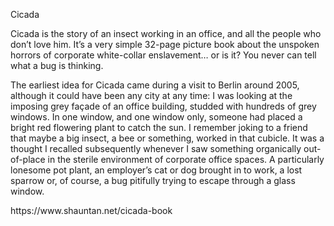 Cicada

Cicada is the story of an insect working in an office, and all the people who don't love him. It's a very simple 32-page picture book about the unspoken horrors of corporate white-collar enslavement... or is it? You never can tell what a bug is thinking.

The earliest idea for Cicada came during a visit to Berlin around 2005, although it could have been any city at any time: I was looking at the imposing grey façade of an office building, studded with hundreds of grey windows. In one window, and one window only, someone had placed a bright red flowering plant to catch the sun. I remember joking to a friend that maybe a big insect, a bee or something, worked in that cubicle. It was a thought I recalled subsequently whenever I saw something organically out-of-place in the sterile environment of  corporate office spaces. A particularly lonesome pot plant, an employer’s cat or dog brought in to work, a lost sparrow or, of course, a bug pitifully trying to escape through a glass window. 

https://www.shauntan.net/cicada-book